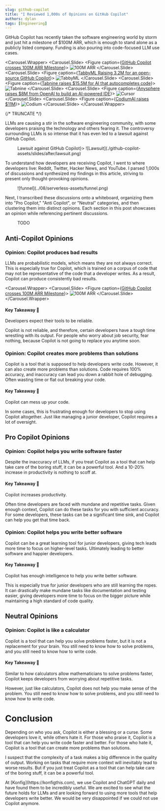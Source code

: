 ```yaml
---
slug: github-copilot
title: "I Reviewed 1,000s of Opinions on GitHub Copilot"
authors: dylan
tags: [Engineering]
---
```



<Head>
  <title>I Reviewed 1,000s of Opinions on GitHub Copilot</title>
  <meta property="og:title" content="I Reviewed 1,000s of Opinions on Github Copilot"/>
</Head>

GitHub Copilot has recently taken the software engineering world by storm and
just hit a milestone of $100M ARR, which is enough to stand alone as a publicly
listed company. Funding is also pouring into code-focused LLM use cases.

<Carousel.Wrapper>
  <Carousel.Slide>
      <Figure caption={<a href="https://twitter.com/swyx/status/1711792178031460618?s=46&t=3D8YW9UxdZo4eiYzLsOALw">GitHub Copilot crosses 100M ARR Milestone</a>}>
        ![100M ARR](./github-copilot-assets/slides/after/good-news/100m-arr.png)
      </Figure>
  </Carousel.Slide>
  <Carousel.Slide>
      <Figure caption={<a href="https://tabby.tabbyml.com/blog/2023/10/14/seed-round-release-0-3-0-RAG/">TabbyML Raising 3.2M for an open-source GitHub Copilot</a>}>
        ![TabbyML](./github-copilot-assets/slides/after/good-news/tabby.png)
      </Figure>
  </Carousel.Slide>
  <Carousel.Slide>
      <Figure caption={<a href="https://techcrunch.com/2022/06/15/tabnine-raises-15-5m-for-ai-that-autocompletes-code/?guccounter=1">Tabnine raises $15.5M for AI that autocompletes code</a>}>
        ![Tabnine](./github-copilot-assets/slides/after/good-news/tabnine.png)
      </Figure>
  </Carousel.Slide>
  <Carousel.Slide>
      <Figure caption={<a href="https://techcrunch.com/2023/10/11/anysphere-raises-8m-from-openai-to-build-an-ai-powered-ide/">Anysphere raises $8M from OpenAI to build an AI-powered IDE</a>}>
        ![Cursor](./github-copilot-assets/slides/after/good-news/cursor.png)
      </Figure>
  </Carousel.Slide>
  <Carousel.Slide>
      <Figure caption={<a href="https://www.codium.ai/blog/codiumai-powered-by-testgpt-accounces-beta-and-raised-11m/">CodiumAI raises $11M</a>}>
        ![Codium](./github-copilot-assets/slides/after/good-news/codium.png)
      </Figure>
  </Carousel.Slide>
</Carousel.Wrapper>

{/* TRUNCATE */}

LLMs are causing a stir in the software engineering community, with some
developers praising the technology and others fearing it. The controversy
surrounding LLMs is so intense that it has even led to a lawsuit against GitHub
Copilot.

<Figure caption={<a href="https://githubcopilotlitigation.com/">Lawsuit against GitHub Copilot</a>}>
  ![Lawsuit](./github-copilot-assets/slides/after/lawsuit.png)
</Figure>


To understand how developers are receiving Copilot, I went to where
developers live: Reddit, Twitter, Hacker News, and YouTube. I parsed 1,000s of
discussions and synthesized my findings in this article, striving to present
only thought-provoking opinions.

<Figure caption='Funnel for gathering through-provoking opinions'>
![funnel](../08/serverless-assets/funnel.png)
</Figure>

Next, I transcribed these discussions onto a whiteboard, organizing them into
"Pro Copilot," "Anti Copilot", or "Neutral" categories, and then clustering them
into distinct opinions. Each section in this post showcases an opinion while
referencing pertinent discussions.

<Figure caption='Whiteboard of opinions'>
TODO
</Figure>

## Anti-Copilot Opinions

### Opinion: Copilot produces bad results

LLMs are probabilistic models, which means they are not always correct. This is
especially true for Copilot, which is trained on a corpus of code that may not
be representative of the code that a developer writes. As a result, Copilot can
produce consistently bad results.

<Carousel.Wrapper>
  <Carousel.Slide>
      <Figure caption={<a href="https://twitter.com/swyx/status/1711792178031460618?s=46&t=3D8YW9UxdZo4eiYzLsOALw">GitHub Copilot crosses 100M ARR Milestone</a>}>
        ![100M ARR](./github-copilot-assets/slides/after/good-news/100m-arr.png)
      </Figure>
  </Carousel.Slide>
</Carousel.Wrapper>

#### Key Takeaway 🔑

Developers expect their tools to be reliable.

Copilot is not reliable, and therefore, certain developers have a tough time
wrestling with its output.  For people who worry about job security, fear
nothing, because Copilot is not going to replace you anytime soon.

### Opinion: Copilot creates more problems than solutions

Copilot is a tool that is supposed to help developers write code. However, it
can also create more problems than solutions. Code requires 100% accuracy, and
inaccuracy can lead you down a rabbit hole of debugging. Often wasting time or flat out
breaking your code.

#### Key Takeaway 🔑

Copilot can mess up your code.

In some cases, this is frustrating enough for developers to stop using Copilot
altogether.  Just like managing a junior developer, Copilot requires a lot of
oversight.

## Pro Copilot Opinions

### Opinion: Copilot helps you write software faster

Despite the inaccuracy of LLMs, if you treat Copilot as a tool that can help
take care of the boring stuff, it can be a powerful tool. And a 10-20% increase
in productivity is nothing to scoff at.

#### Key Takeaway 🔑

Copilot increases productivity.

Often time developers are faced with mundane and repetitive tasks. Given enough
context, Copilot can do these tasks for you with sufficient accuracy. For some
developers, these tasks can be a significant time sink, and Copilot can help you
get that time back.

### Opinion: Copilot helps you write better software

Copilot can be a great learning tool for junior developers, giving tech leads
more time to focus on higher-level tasks. Ultimately leading to better software
and happier developers.

#### Key Takeaway 🔑

Copilot has enough intelligence to help you write better software.

This is especially true for junior developers who are still learning the ropes.
It can drastically make mundane tasks like documentation and testing easier,
giving developers more time to focus on the bigger picture while maintaining a
high standard of code quality.

## Neutral Opinions

### Opinion: Copilot is like a calculator

Copilot is a tool that can help you solve problems faster, but it is not a
replacement for your brain. You still need to know how to solve problems, and
you still need to know how to write code.

#### Key Takeaway 🔑

Similar to how calculators allow mathematicians to solve problems faster,
Copilot keeps developers from worrying about repetitive tasks.

However, just like calculators, Copilot does not help you make sense of the
problem. You still need to know how to solve problems, and you still need to
know how to write code.

# Conclusion

Depending on who you ask, Copilot is either a blessing or a curse. Some
developers love it, while others hate it. For those who praise it,
Copilot is a tool that can help you write code faster and better. For those
who hate it, Copilot is a tool that can create more problems than solutions.

I suspect that the complexity of a task makes a big difference in the quality of
output. Working on tasks that require more context will inevitably lead to worse
results. But if you just treat Copilot as a tool that can help take care of the
boring stuff, it can be a powerful tool.

<Admonition type="info" title="Our opinion">
At [Konfig](https://konfigthis.com), we use Copilot and ChatGPT daily and have
found them to be incredibly useful. We are excited to see what the future holds
for LLMs and are looking forward to using more tools that help developers write
better. We would be very disappointed if we could not use Copilot anymore.
</Admonition>